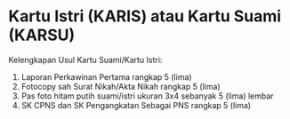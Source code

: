 # Kartu Istri (KARIS) atau Kartu Suami (KARSU)

Kelengkapan Usul Kartu Suami/Kartu Istri:

1)	Laporan Perkawinan Pertama rangkap 5 (lima)
2)	Fotocopy sah Surat Nikah/Akta Nikah rangkap 5 (lima)
3)	Pas foto hitam putih suami/istri ukuran 3x4 sebanyak 5 (lima) lembar
4)	SK CPNS dan SK Pengangkatan Sebagai PNS rangkap 5 (lima)
